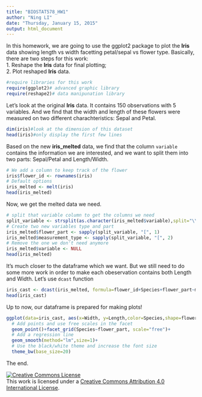 ```yaml
---
title: "BIOSTAT578_HW1"
author: "Ning LI"
date: "Thursday, January 15, 2015"
output: html_document
---
```

In this homework, we are going to use the ggplot2 package to plot the **Iris** data showing length vs width facetting petal/sepal vs flower type. Basically, there are two steps for this work:  
1. Reshape the **Iris** data for final plotting;  
2. Plot reshaped **Iris** data.  

```r
#require libraries for this work
require(ggplot2)# advanced graphic library
require(reshape2)# data manipunation library
```

Let's look at the original **Iris** data. It contains 150 observations with 5 variables. And we find that the width and length of these flowers were measured on two different charachteristics: Sepal and Petal. 
```r
dim(iris)#look at the dimension of this dataset
head(iris)#only display the first few lines 
```

Based on the new **iris_melted** data, we find that the column `variable` contains the information we are interested, and we want to split them into two parts: Sepal/Petal and Length/Width.

```r
# We add a column to keep track of the flower
iris$flower_id <- rownames(iris)
# Default options
iris_melted <- melt(iris)
head(iris_melted)
```

Now, we get the melted data we need. 
```r
# split that variable column to get the columns we need
split_variable <- strsplit(as.character(iris_melted$variable),split="\\.")
# Create two new variables type and part
iris_melted$flower_part <- sapply(split_variable, "[", 1)
iris_melted$measurement_type <- sapply(split_variable, "[", 2)
# Remove the one we don't need anymore
iris_melted$variable <- NULL
head(iris_melted)
```

It's much closer to the dataframe which we want. But we still need to do some more work in order to make each obeservation contains both Length and Width. Let's use `dcast` function

```r
iris_cast <- dcast(iris_melted, formula=flower_id+Species+flower_part~measurement_type)
head(iris_cast)
```

Up to now, our dataframe is prepared for making plots!
```r
ggplot(data=iris_cast, aes(x=Width, y=Length,color=Species,shape=flower_part))+ 
  # Add points and use free scales in the facet
  geom_point()+facet_grid(Species~flower_part, scale="free")+
  # Add a regression line
  geom_smooth(method="lm",size=1)+
  # Use the black/white theme and increase the font size
  theme_bw(base_size=20)
```

The end.  

<a rel="license" href="http://creativecommons.org/licenses/by/4.0/"><img alt="Creative Commons License" style="border-width:0" src="https://i.creativecommons.org/l/by/4.0/88x31.png" /></a><br />This work is licensed under a <a rel="license" href="http://creativecommons.org/licenses/by/4.0/">Creative Commons Attribution 4.0 International License</a>.